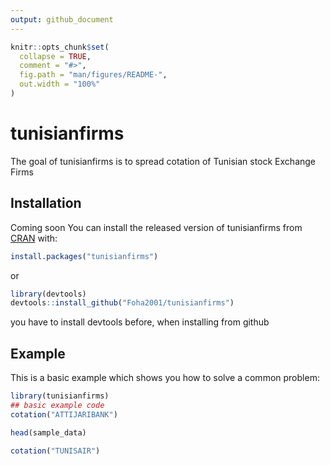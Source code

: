 ```yaml
---
output: github_document
---
```


<!-- README.md is generated from README.Rmd. Please edit that file -->

```r
knitr::opts_chunk$set(
  collapse = TRUE,
  comment = "#>",
  fig.path = "man/figures/README-",
  out.width = "100%"
)
```

# tunisianfirms

<!-- badges: start -->
<!-- badges: end -->

The goal of tunisianfirms is to spread cotation of Tunisian stock Exchange Firms

## Installation
Coming soon
You can install the released version of tunisianfirms from [CRAN](https://CRAN.R-project.org) with:

``` r
install.packages("tunisianfirms")
```
or
``` r
library(devtools)
devtools::install_github("Foha2001/tunisianfirms")
```
you have to install devtools before, when installing from github

## Example

This is a basic example which shows you how to solve a common problem:

```r
library(tunisianfirms)
## basic example code
cotation("ATTIJARIBANK")
```

```r
head(sample_data)
```



```r
cotation("TUNISAIR")
```


